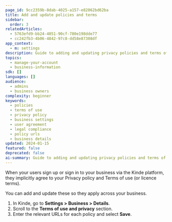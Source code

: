 ```yaml
---
page_id: 9cc2359b-8dab-4025-a157-e82062bd62ba
title: Add and update policies and terms
sidebar:
  order: 3
relatedArticles:
  - 5763efd9-bb24-4051-90cf-780e198dde77
  - cc242fb3-4b06-4842-97c8-dd58e87308df
app_context:
  - m: settings
description: Guide to adding and updating privacy policies and terms of use URLs in Kinde for user agreement and legal compliance.
topics:
  - manage-your-account
  - business-information
sdk: []
languages: []
audience:
  - admins
  - business owners
complexity: beginner
keywords:
  - policies
  - terms of use
  - privacy policy
  - business settings
  - user agreement
  - legal compliance
  - policy urls
  - business details
updated: 2024-01-15
featured: false
deprecated: false
ai-summary: Guide to adding and updating privacy policies and terms of use URLs in Kinde for user agreement and legal compliance.
---
```


When your users sign up or sign in to your business via the Kinde platform, they implicitly agree to your Privacy policy and Terms of use (or licence terms).

You can add and update these so they apply across your business.

1. In Kinde, go to **Settings > Business > Details**.
2. Scroll to the **Terms of use and privacy** section.
3. Enter the relevant URLs for each policy and select **Save**.

